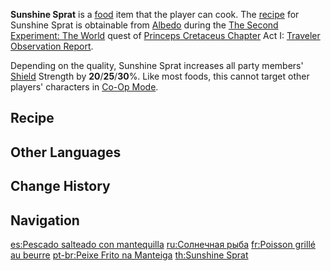 {{Food Infobox
|id              = 108208
|name            = Sunshine Sprat
|description     = Gently fried fish dish.
|desc_suspicious = The fish has been fried too long, which has deprived it of all its freshness and springiness. The slightest touch with your utensils might cause it to break into small pieces.
|desc_basic      = Cooked with the right heat and duration to maintain freshness for a long time. Tender and flaky, delicately browned thanks to the layer of aromatic butter on top, which creates a multi-layered and unique flavor.
|desc_delicious  = The fish melts in your mouth, melding the flavors of the land and sea together as it does, making for an unforgettable experience. Little wonder, then, that such a simply-made dish can make it into restaurants of great class.
|type            = DEF-Boosting Dishes
|effectType      = DEF Up
|effect          = Increases all party members' Shield strength by (var1)% for 300s.
|eff_suspicious1 = 20
|eff_basic1      = 25
|eff_delicious1  = 30
|rarity          = 3
|variant         = Woodland Dream
|eff_att1        = Shield Strength
|region          = Mondstadt
|recipe          = Obtained during [[Traveler Observation Report]] Quest
}}
'''Sunshine Sprat''' is a [[food]] item that the player can cook. The [[recipe]] for Sunshine Sprat is obtainable from [[Albedo]] during the [[The Second Experiment: The World]] quest of [[Princeps Cretaceus Chapter]] Act I: [[Traveler Observation Report]].

Depending on the quality, Sunshine Sprat increases all party members' [[Shield]] Strength by '''20'''/'''25'''/'''30'''%. Like most foods, this cannot target other players' characters in [[Co-Op Mode]].

{{Special Dish|Albedo|Woodland Dream}}

==Recipe==
{{Recipe
|type = Cooking
|Butter = 3
|Fish = 3
|Salt = 1
|Small Lamp Grass = 1
|sort = Butter,Fish,Salt,Small Lamp Grass
}}

==Other Languages==
{{Other Languages
|en      = Sunshine Sprat
|zhs     = 黄油煎鱼
|zhs_rm  = Huángyóu Jiānyú
|zht     = 奶油煎魚
|zht_rm  = Nǎiyóu Jiānyú
|zh_tl   = Butter Grilled Fish
|ja      = バター魚焼き
|ja_rm   = Bataa Sakanayaki
|ja_tl   = Butter Grilled Fish
|ko      = 버터 생선 구이
|ko_rm   = Beoteo Saengseon Gu'i
|ko_tl   = Butter Grilled Fish
|es      = Pescado salteado con mantequilla
|es_tl   = Salted Fish with Butter
|fr      = Poisson grillé au beurre
|fr_tl   = Butter Grilled Fish
|ru      = Солнечная рыба
|ru_tl   = Sunshine Fish
|th      = Sunshine Sprat
|vi      = Cá Chiên Bơ
|vi_tl   = 
|de      = Butterbratling
|de_tl   = Butter Patty
|id      = Sunshine Sprat
|pt      = Peixe Frito na Manteiga
|pt_tl   = 
}}

==Change History==
{{Change History|1.2}}

==Navigation==
{{Food Navbox}}

[[es:Pescado salteado con mantequilla]]
[[ru:Солнечная рыба]]
[[fr:Poisson grillé au beurre]]
[[pt-br:Peixe Frito na Manteiga]]
[[th:Sunshine Sprat]]